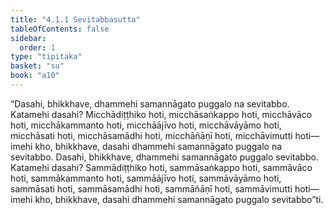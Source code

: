 ```yaml
---
title: "4.1.1 Sevitabbasutta"
tableOfContents: false
sidebar:
  order: 1
type: "tipitaka"
basket: "su"
book: "a10"
---
```



<DynamicBreadcrumb />

<Division number="155" book="a10">

<Paragraph number="1151" book="a10">
“Dasahi, bhikkhave, dhammehi samannāgato puggalo na sevitabbo. Katamehi dasahi? Micchādiṭṭhiko hoti, micchāsaṅkappo hoti, micchāvāco hoti, micchākammanto hoti, micchāājīvo hoti, micchāvāyāmo hoti, micchāsati hoti, micchāsamādhi hoti, micchāñāṇī hoti, micchāvimutti hoti—  imehi kho, bhikkhave, dasahi dhammehi samannāgato puggalo na sevitabbo.
</Paragraph>

<Paragraph number="1152" book="a10">
Dasahi, bhikkhave, dhammehi samannāgato puggalo sevitabbo. Katamehi dasahi? Sammādiṭṭhiko hoti, sammāsaṅkappo hoti, sammāvāco hoti, sammākammanto hoti, sammāājīvo hoti, sammāvāyāmo hoti, sammāsati hoti, sammāsamādhi hoti, sammāñāṇī hoti, sammāvimutti hoti—  imehi kho, bhikkhave, dasahi dhammehi samannāgato puggalo sevitabbo”ti.
</Paragraph>
</Division>
